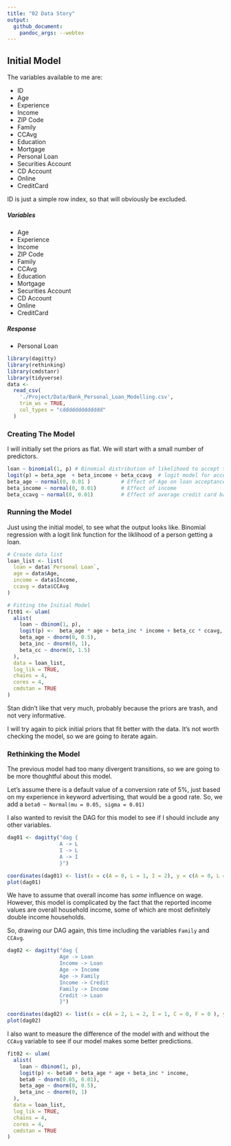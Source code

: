 ```yaml
---
title: "02 Data Story"
output: 
  github_document:
    pandoc_args: --webtex
---
```


## Initial Model

The variables available to me are:

* ID
* Age
* Experience
* Income
* ZIP Code
* Family
* CCAvg
* Education
* Mortgage
* Personal Loan
* Securities Account
* CD Account
* Online
* CreditCard

ID is just a simple row index, so that will obviously be excluded.

##### Variables
* Age
* Experience
* Income
* ZIP Code
* Family
* CCAvg
* Education
* Mortgage
* Securities Account
* CD Account
* Online
* CreditCard

##### Response
* Personal Loan

```r
library(dagitty)
library(rethinking)
library(cmdstanr)
library(tidyverse)
data <-
  read_csv(
    './Project/Data/Bank_Personal_Loan_Modelling.csv',
    trim_ws = TRUE,
    col_types = "cddddddddddddd"
  )
```
### Creating The Model

I will initially set the priors as flat. We will start with a small number of predictors.

```r
loan ~ binomial(1, p) # Binomial distribution of likelihood to accept the personal loan
logit(p) = beta_age  + beta_income + beta_ccavg  # logit model for acceptance of loan likelihood
beta_age ~ normal(0, 0.01 )          # Effect of Age on loan acceptance 
beta_income ~ normal(0, 0.01)        # Effect of income
beta_ccavg ~ normal(0, 0.01)         # Effect of average credit card balance
```

### Running the Model
Just using the initial model, to see what the output looks like. Binomial regression
with a logit link function for the liklihood of a person getting a loan.

```r
# Create data list
loan_list <- list(
  loan = data$`Personal Loan`,
  age = data$Age,
  income = data$Income,
  ccavg = data$CCAvg
)

# Fitting the Initial Model
fit01 <- ulam(
  alist(
    loan ~ dbinom(1, p),
    logit(p) <-  beta_age * age + beta_inc * income + beta_cc * ccavg,
    beta_age ~ dnorm(0, 0.5),
    beta_inc ~ dnorm(0, 1),
    beta_cc ~ dnorm(0, 1.5)
  ),
  data = loan_list,
  log_lik = TRUE,
  chains = 4,
  cores = 4,
  cmdstan = TRUE
)
```
Stan didn't like that very much, probably because the priors are trash, and not very informative.

I will try again to pick initial priors that fit better with the data.
It's not worth checking the model, so we are going to iterate again.

### Rethinking the Model

The previous model had too many divergent transitions, so we are going to be more
thoughtful about this model.

Let's assume there is a default value of a conversion rate of 5%, 
just based on my experience in keyword advertising, that would be a good rate.
So, we add a `beta0 ~ Normal(mu = 0.05, sigma = 0.01)`

I also wanted to revisit the DAG for this model to see 
if I should include any other variables. 

```r
dag01 <- dagitty("dag {
                 A -> L
                 I -> L
                 A -> I
                 }")

coordinates(dag01) <- list(x = c(A = 0, L = 1, I = 2), y = c(A = 0, L = 1, I = 0))
plot(dag01)
```
We have to assume that overall income has *some* influence on wage. However,
this model is complicated by the fact that the reported income values are 
overall household income,
some of which are most definitely double income households. 

So, drawing our DAG again, this time including the variables `Family` and `CCAvg`.

```r
dag02 <- dagitty("dag {
                 Age -> Loan
                 Income -> Loan
                 Age -> Income
                 Age -> Family
                 Income -> Credit
                 Family -> Income
                 Credit -> Loan
                 }")

coordinates(dag02) <- list(x = c(A = 2, L = 2, I = 1, C = 0, F = 0 ), y = c(A = 0, L = 2, I = 1, C = 2, F = 0))
plot(dag02)
```



I also want to measure the difference of the model with and without the `CCAvg` variable 
to see if our model makes some better predictions.


```r
fit02 <- ulam(
  alist(
    loan ~ dbinom(1, p),
    logit(p) <- beta0 + beta_age * age + beta_inc * income,
    beta0 ~ dnorm(0.05, 0.01),
    beta_age ~ dnorm(0, 0.5),
    beta_inc ~ dnorm(0, 1)
  ),
  data = loan_list,
  log_lik = TRUE,
  chains = 4,
  cores = 4,
  cmdstan = TRUE
)
```


